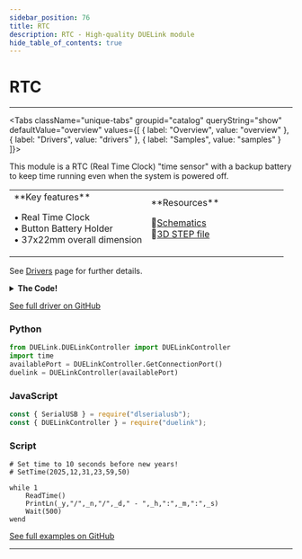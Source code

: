 ```yaml
---
sidebar_position: 76
title: RTC
description: RTC - High-quality DUELink module
hide_table_of_contents: true
---
```



# RTC

<ImageSection 
  product="sertc-b"
  tagline="Realtime Clock"
/>

---

<Tabs className="unique-tabs" groupid="catalog" queryString="show" defaultValue="overview"
  values={[
    {
        label: "Overview",
        value: "overview"
    },
    {
        label: "Drivers",
        value: "drivers"
    },
    {
        label: "Samples",
        value: "samples"
    }
]}>

<TabItem value="overview">

This module is a RTC (Real Time Clock) "time sensor" with a backup battery to keep time running even when the system is powered off.

<table><td width='50%'>
**Key features**

• Real Time Clock<br/>
• Button Battery Holder<br/>
• 37x22mm overall dimension<br/>

</td><td width='50%'>
**Resources**
 
📄[Schematics](/sch/gdl-sertc-b.pdf)<br/>
🔩[3D STEP file](/3d/gdl-sertc-b.step)<br/>
</td></table>

</TabItem>

<TabItem value="drivers">

See [Drivers](/docs/engine/drivers) page for further details.

<details>
<summary><strong>The Code!</strong></summary>

**RTC Driver**

```text
##### RTC Driver #####

fn DVer()
    return 1.0
fend

fn Init()
    #time array
    dim b1[8]
    dim b2[1]
    I2cCfg(400)
fend

fn toBCD(v)
    return ((v / 10) <<4) | (v % 10)
fend

fn toDEC(v)
    l=v&0xf
    v=(v>>4)*10
    v=v+l
    return v
fend

fn SetTime(y,n,d,h,m,s)
    b1[0]=0x11# Write to register 0x11 onwards, seconds!!
    b1[1]=toBCD(s)#seconds
    b1[2]=toBCD(m)#minutes
    b1[3]=toBCD(h)#hours
    b1[4]=4# Only one bit can be set
    b1[5]=toBCD(d)#day
    b1[6]=toBCD(n)#month
    b1[7]=toBCD(y-2000)#year
    # Set time
    I2cWr(0x32,b1,[])
    I2cWr(0x32,[0x1F],b2)
    b2[0] = b2[0] & 0xfe
    I2cWr(0x32,[0x1f,b2[0]],[])
fend

fn ReadTime()
    I2cWr(0x32,[0],b1)
    _s=toDEC(b1[0])
    _m=toDEC(b1[1])
    _h=toDEC(b1[2])
    #_w=toDEC(b1[3])
    _d=toDEC(b1[4])
    _n=toDEC(b1[5])
    _y=toDEC(b1[6])+2000

fend

Init()

#########################
```

</details>

[See full driver on GitHub](https://github.com/ghi-electronics/duelink-website/tree/main/static/code/drivers)

</TabItem>

<TabItem value="samples">

### Python

```python
from DUELink.DUELinkController import DUELinkController
import time
availablePort = DUELinkController.GetConnectionPort()
duelink = DUELinkController(availablePort)
```

### JavaScript

```javascript
const { SerialUSB } = require("dlserialusb");
const { DUELinkController } = require("duelink");
```

### Script

```text
# Set time to 10 seconds before new years!
# SetTime(2025,12,31,23,59,50)

while 1
    ReadTime()
    PrintLn(_y,"/",_n,"/",_d," - ",_h,":",_m,":",_s)
    Wait(500)  
wend

```

[See full examples on GitHub](https://github.com/ghi-electronics/duelink-website/tree/main/static/code/samples)

</TabItem>

</Tabs>

---

<OrderSection
    product="DUELink RTC"
    partnumber="GDL-SERTC-B"
    price="$0.00"
/>
